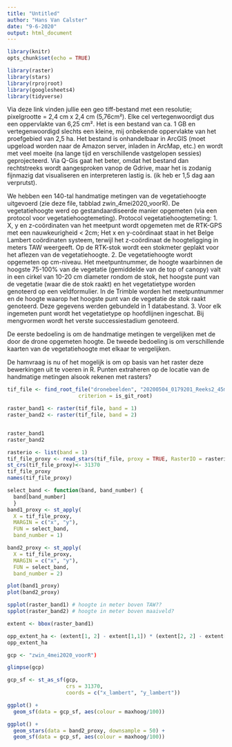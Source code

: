 ```yaml
---
title: "Untitled"
author: "Hans Van Calster"
date: "9-6-2020"
output: html_document
---
```


```r
library(knitr)
opts_chunk$set(echo = TRUE)

library(raster)
library(stars)
library(rprojroot)
library(googlesheets4)
library(tidyverse)


```


Via deze link vinden jullie een geo tiff-bestand met een resolutie; pixelgrootte = 2,4 cm x 2,4 cm (5,76cm²). Elke cel vertegenwoordigt dus een oppervlakte van 6,25 cm².
Het is een bestand van ca. 1 GB en vertegenwoordigd slechts een kleine, mij onbekende oppervlakte van het proefgebied van 2,5 ha.
Het bestand is onhandelbaar in ArcGIS (moet upgeload worden naar de Amazon server, inladen in ArcMap, etc.) en wordt met veel moeite (na lange tijd en verschillende vastgelopen sessies) geprojecteerd. Via Q-Gis gaat het beter, omdat het bestand dan rechtstreeks wordt aangesproken vanop de Gdrive, maar het is zodanig fijnmazig dat visualiseren en interpreteren lastig is. (ik heb er 1,5 dag aan verprutst).

We hebben een 140-tal handmatige metingen van de vegetatiehoogte uitgevoerd (zie deze file, tabblad zwin_4mei2020_voorR). De vegetatiehoogte werd op gestandaardiseerde manier opgemeten (via een protocol voor vegetatiehoogtemeting). 
Protocol vegetatiehoogtemeting:
1. X, y en z-coördinaten van het meetpunt wordt opgemeten met de RTK-GPS met een nauwkeurigheid < 2cm; Het x en y-coördinaat staat in het Belge Lambert coördinaten systeem, terwijl het z-coördinaat de hoogteligging in meters TAW weergeeft. Op de RTK-stok wordt een stokmeter geplakt voor het aflezen van de vegetatiehoogte.
2. De vegetatiehoogte wordt opgemeten op cm-niveau. Het meetpuntnummer, de hoogte waarbinnen de hoogste 75-100% van de vegetatie (gemiddelde van de top of canopy) valt in een cirkel van 10-20 cm diameter rondom de stok, het hoogste punt van de vegetatie (waar die de stok raakt) en het vegetatietype worden genoteerd op een veldformulier. In de Trimble worden het meetpuntnummer en de hoogte waarop het hoogste punt van de vegetatie de stok raakt genoteerd. Deze gegevens werden gebundeld in 1 databestand.
3. Voor elk ingemeten punt wordt het vegetatietype op hoofdlijnen ingeschat. Bij mengvormen wordt het verste successiestadium genoteerd.

De eerste bedoeling is om de handmatige metingen te vergelijken met de door de drone opgemeten hoogte. 
De tweede bedoeling is om  verschillende kaarten van de vegetatiehoogte met elkaar te vergelijken.

De hamvraag is nu of het mogelijk is om op basis van het raster deze bewerkingen uit te voeren in R. Punten extraheren op de locatie van de handmatige metingen alsook rekenen met rasters?


```r
tif_file <- find_root_file("dronebeelden", "20200504_0179201_Reeks2_45m_CC.tif",
                       criterion = is_git_root)

raster_band1 <- raster(tif_file, band = 1)
raster_band2 <- raster(tif_file, band = 2)


raster_band1
raster_band2
```

```r
rasterio <- list(band = 1)
tif_file_proxy <- read_stars(tif_file, proxy = TRUE, RasterIO = rasterio)
st_crs(tif_file_proxy)<- 31370
tif_file_proxy
names(tif_file_proxy)

```

```r
select_band <- function(band, band_number) {
  band[band_number]
  }
band1_proxy <- st_apply(
  X = tif_file_proxy, 
  MARGIN = c("x", "y"), 
  FUN = select_band,
  band_number = 1)

band2_proxy <- st_apply(
  X = tif_file_proxy, 
  MARGIN = c("x", "y"), 
  FUN = select_band,
  band_number = 2)
```


```r
plot(band1_proxy)
plot(band2_proxy)
```



```r
spplot(raster_band1) # hoogte in meter boven TAW??
spplot(raster_band2) # hoogte in meter boven maaiveld?

```


```r
extent <- bbox(raster_band1)

opp_extent_ha <- (extent[1, 2] - extent[1,1]) * (extent[2, 2] - extent[2,1]) / 1e4
opp_extent_ha
```


```r
gcp <- "zwin_4mei2020_voorR")

glimpse(gcp)
```


```r
gcp_sf <- st_as_sf(gcp,
                   crs = 31370, 
                   coords = c("x_lambert", "y_lambert"))
```


```r
ggplot() + 
  geom_sf(data = gcp_sf, aes(colour = maxhoog/100)) 
```


```r
ggplot() + 
  geom_stars(data = band2_proxy, downsample = 50) +
  geom_sf(data = gcp_sf, aes(colour = maxhoog/100)) 

```




